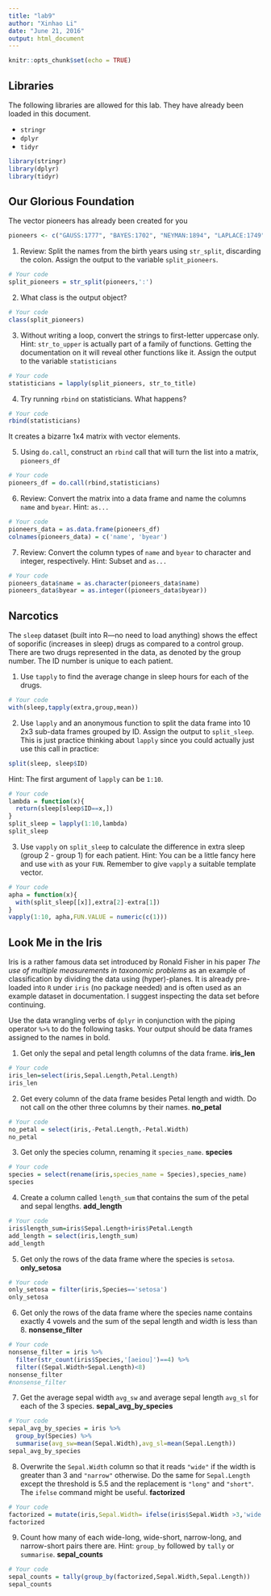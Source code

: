 ```yaml
---
title: "lab9"
author: "Xinhao Li"
date: "June 21, 2016"
output: html_document
---
```


```r
knitr::opts_chunk$set(echo = TRUE)
```

## Libraries

The following libraries are allowed for this lab.  They have already been loaded in this document.

* `stringr`
* `dplyr`
* `tidyr`

```r
library(stringr)
library(dplyr)
library(tidyr)
```


## Our Glorious Foundation

The vector pioneers has already been created for you
```r
pioneers <- c("GAUSS:1777", "BAYES:1702", "NEYMAN:1894", "LAPLACE:1749")
```

1.  Review: Split the names from the birth years using `str_split`, discarding the colon.  Assign the output to the variable `split_pioneers`.
```r
# Your code
split_pioneers = str_split(pioneers,':')
```

2.  What class is the output object?
```r
# Your code
class(split_pioneers)
```

3.  Without writing a loop, convert the strings to first-letter uppercase only.  Hint: `str_to_upper` is actually part of a family of functions.  Getting the documentation on it will reveal other functions like it.  Assign the output to the variable `statisticians`
```r
# Your code
statisticians = lapply(split_pioneers, str_to_title)
```

4.  Try running `rbind` on statisticians.  What happens?
```r
# Your code
rbind(statisticians)
```
It creates a bizarre 1x4 matrix with vector elements.

5.  Using `do.call`, construct an `rbind` call that will turn the list into a matrix, `pioneers_df`
```r
# Your code
pioneers_df = do.call(rbind,statisticians)
```

6.  Review: Convert the matrix into a data frame and name the columns `name` and `byear`.  Hint: `as...`
```r
# Your code
pioneers_data = as.data.frame(pioneers_df)
colnames(pioneers_data) = c('name', 'byear')
```

7.  Review: Convert the column types of `name` and `byear` to character and integer, respectively.  Hint: Subset and `as...` 
```r
# Your code
pioneers_data$name = as.character(pioneers_data$name)
pioneers_data$byear = as.integer((pioneers_data$byear))
```

## Narcotics

The `sleep` dataset (built into R---no need to load anything) shows the effect of soporific (increases in sleep) drugs as compared to a control group.  There are two drugs represented in the data, as denoted by the group number.  The ID number is unique to each patient.

1.  Use `tapply` to find the average change in sleep hours for each of the drugs.
```r
# Your code
with(sleep,tapply(extra,group,mean))
```

2.  Use `lapply` and an anonymous function to split the data frame into 10 2x3 sub-data frames grouped by ID.  Assign the output to `split_sleep`.  This is just practice thinking about `lapply` since you could actually just use this call in practice:
```r
split(sleep, sleep$ID)
```

Hint: The first argument of `lapply` can be `1:10`.
```r
# Your code
lambda = function(x){
  return(sleep[sleep$ID==x,])
}
split_sleep = lapply(1:10,lambda)
split_sleep

```

3.  Use `vapply` on `split_sleep` to calculate the difference in extra sleep (group 2 - group 1) for each patient.  Hint: You can be a little fancy here and use `with` as your `FUN`.  Remember to give `vapply` a suitable template vector.
```r
# Your code
apha = function(x){
  with(split_sleep[[x]],extra[2]-extra[1])
}
vapply(1:10, apha,FUN.VALUE = numeric(c(1)))
```

## Look Me in the Iris

Iris is a rather famous data set introduced by Ronald Fisher in his paper _The use of multiple measurements in taxonomic problems_ as an example of classification by dividing the data using (hyper)-planes.  It is already pre-loaded into `R` under `iris` (no package needed) and is often used as an example dataset in documentation.  I suggest inspecting the data set before continuing.

Use the data wrangling verbs of `dplyr` in conjunction with the piping operator `%>%` to do the following tasks.  Your output should be data frames assigned to the names in bold.

1.  Get only the sepal and petal length columns of the data frame.  __iris_len__
```r
# Your code
iris_len=select(iris,Sepal.Length,Petal.Length)
iris_len
```
2.  Get every column of the data frame besides Petal length and width.  Do not call on the other three columns by their names.  __no_petal__
```r
# Your code
no_petal = select(iris,-Petal.Length,-Petal.Width)
no_petal
```
3.  Get only the species column, renaming it `species_name`.  __species__
```r
# Your code
species = select(rename(iris,species_name = Species),species_name)
species
```
4.  Create a column called `length_sum` that contains the sum of the petal and sepal lengths.  __add_length__
```r
# Your code
iris$length_sum=iris$Sepal.Length+iris$Petal.Length
add_length = select(iris,length_sum)
add_length
```
5.  Get only the rows of the data frame where the species is `setosa`. __only_setosa__
```r
# Your code
only_setosa = filter(iris,Species=='setosa')
only_setosa
```
6.  Get only the rows of the data frame where the species name contains exactly 4 vowels and the sum of the sepal length and width is less than 8.  __nonsense_filter__
```r
# Your code
nonsense_filter = iris %>% 
  filter(str_count(iris$Species,'[aeiou]')==4) %>% 
  filter((Sepal.Width+Sepal.Length)<8)
nonsense_filter
#nonsense_filter
```
7.  Get the average sepal width `avg_sw` and average sepal length `avg_sl` for each of the 3 species.  __sepal_avg_by_species__
```r
# Your code
sepal_avg_by_species = iris %>% 
  group_by(Species) %>% 
  summarise(avg_sw=mean(Sepal.Width),avg_sl=mean(Sepal.Length))
sepal_avg_by_species
```
8.  Overwrite the `Sepal.Width` column so that it reads `"wide"` if the width is greater than 3 and `"narrow"` otherwise.  Do the same for `Sepal.Length` except the threshold is 5.5 and the replacement is `"long"` and `"short"`.  The `ifelse` command might be useful.  __factorized__
```r
# Your code
factorized = mutate(iris,Sepal.Width= ifelse(iris$Sepal.Width >3,'wide','narrow'), Sepal.Length = ifelse(iris$Sepal.Length >5.5,'long','short'))
factorized

```
9.  Count how many of each wide-long, wide-short, narrow-long, and narrow-short pairs there are.  Hint: `group_by` followed by `tally` or `summarise`.  __sepal_counts__
```r
# Your code
sepal_counts = tally(group_by(factorized,Sepal.Width,Sepal.Length))
sepal_counts
```

